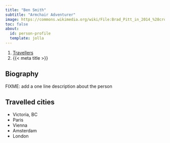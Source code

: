 ```yaml
---
title: "Ben Smith"
subtitle: "Armchair Adventurer"
image: https://commons.wikimedia.org/wiki/File:Brad_Pitt_in_2014_%28cropped%29.jpg
toc: false
about:
  id: person-profile
  template: jolla
---
```


```{=html}
<nav aria-label="breadcrumb">
  <ol class="breadcrumb">
    <li class="breadcrumb-item"><a href="../travellers.html">Travellers</a></li>
    <li class="breadcrumb-item active" aria-current="page">{{< meta title >}}</li>
  </ol>
</nav>
```

:::{#person-profile}
:::

## Biography

FIXME: add a one line description about the person

## Travelled cities

- Victoria, BC
- Paris
- Vienna
- Amsterdam
- London
